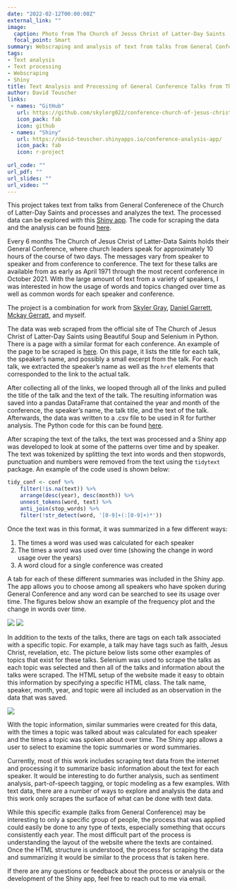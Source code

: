```yaml
---
date: "2022-02-12T00:00:00Z"
external_link: ""
image:
  caption: Photo from The Church of Jesus Christ of Latter-Day Saints
  focal_point: Smart
summary: Webscraping and analysis of text from talks from General Conferences of the Church of Jesus Christ of Latter-Day Saints with a Shiny app to explore the talks.
tags:
- Text analysis
- Text processing
- Webscraping
- Shiny
title: Text Analysis and Processing of General Conference Talks from The Church of Jesus Christ of Latter-Day Saints
author: David Teuscher
links: 
 - names: "GitHub"
   url: https://github.com/skylerg022/conference-church-of-jesus-christ
   icon_pack: fab
   icon: github
 - names: "Shiny"
   url: https://david-teuscher.shinyapps.io/conference-analysis-app/
   icon_pack: fab
   icon: r-project
    
url_code: ""
url_pdf: ""
url_slides: ""
url_video: ""
---
```


This project takes text from talks from General Conferenece of the Church of Latter-Day Saints and processes and analyzes the text. The processed data can be explored with this [Shiny app](https://david-teuscher.shinyapps.io/conference-analysis-app/). The code for scraping the data and the analysis can be found [here](https://github.com/skylerg022/conference-church-of-jesus-christ). 

Every 6 months The Church of Jesus Christ of Latter-Data Saints holds their General Conference, where church leaders speak for approximately 10 hours of the course of two days. The messages vary from speaker to speaker and from conference to conference. The text for these talks are available from as early as April 1971 through the most recent conference in October 2021. With the large amount of text from a variety of speakers, I was interested in how the usage of words and topics changed over time as well as common words for each speaker and conference. 

The project is a combination for work from [Skyler Gray](https://github.com/skylerg022), [Daniel Garrett](https://github.com/GarrettDaniel), [Mckay Gerratt](https://github.com/germckay), and myself. 

The data was web scraped from the official site of The Church of Jesus Christ of Latter-Day Saints using Beautiful Soup and Selenium in Python. There is a page with a similar format for each conference. An example of the page to be scraped is [here](https://www.churchofjesuschrist.org/study/general-conference/1971/04?lang=eng). On this page, it lists the title for each talk, the speaker's name, and possibly a small excerpt from the talk. For each talk, we extracted the speaker's name as well as the `href` elements that corresponded to the link to the actual talk. 

After collecting all of the links, we looped through all of the links and pulled the title of the talk and the text of the talk. The resulting information was saved into a pandas DataFrame that contained the year and month of the conference, the speaker's name, the talk title, and the text of the talk. Afterwards, the data was written to a .csv file to be used in R for further analysis. The Python code for this can be found [here](https://github.com/skylerg022/conference-church-of-jesus-christ/blob/master/conference_scraper.ipynb). 

After scraping the text of the talks, the text was processed and a Shiny app was developed to look at some of the patterns over time and by speaker. The text was tokenized by splitting the text into words and then stopwords, punctuation and numbers were removed from the text using the `tidytext` package. An example of the code used is shown below: 
```r
tidy_conf <- conf %>%
    filter(!is.na(text)) %>%
    arrange(desc(year), desc(month)) %>%
    unnest_tokens(word, text) %>%
    anti_join(stop_words) %>%
    filter(!str_detect(word, '[0-9]+(:[0-9]+)*'))
```

Once the text was in this format, it was summarized in a few different ways:

1. The times a word was used was calculated for each speaker
2. The times a word was used over time (showing the change in word usage over the years)
3. A word cloud for a single conference was created

A tab for each of these different summaries was included in the Shiny app. The app allows you to choose among all speakers who have spoken during General Conference and any word can be searched to see its usage over time. The figures below show an example of the frequency plot and the change in words over time. 

![](Figures/frequency.jpeg)
![](Figures/word-time.jpeg)

In addition to the texts of the talks, there are tags on each talk associated with a specific topic. For example, a talk may have tags such as faith, Jesus Christ, revelation, etc. The picture below lists some other examples of topics that exist for these talks. Selenium was used to scrape the talks as each topic was selected and then all of the talks and information about the talks were scraped. The HTML setup of the website made it easy to obtain this information by specifying a specific HTML class. The talk name, speaker, month, year, and topic were all included as an observation in the data that was saved. 

![](Figures/topic-example.jpeg)

With the topic information, similar summaries were created for this data, with the times a topic was talked about was calculated for each speaker and the times a topic was spoken about over time. The Shiny app allows a user to select to examine the topic summaries or word summaries. 

Currently, most of this work includes scraping text data from the internet and processing it to summarize basic information about the text for each speaker. It would be interesting to do further analysis, such as sentiment analysis, part-of-speech tagging, or topic modeling as a few examples. With text data, there are a number of ways to explore and analysis the data and this work only scrapes the surface of what can be done with text data. 

While this specific example (talks from General Conference) may be interesting to only a specific group of people, the process that was applied could easily be done to any type of texts, especially something that occurs consistently each year. The most difficult part of the process is understanding the layout of the website where the texts are contained. Once the HTML structure is understood, the process for scraping the data and summarizing it would be similar to the process that is taken here. 

If there are any questions or feedback about the process or analysis or the development of the Shiny app, feel free to reach out to me via email. 
